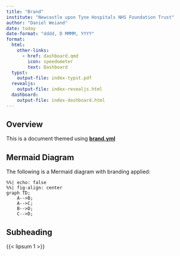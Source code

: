 ```yaml
---
title: "Brand"
institute: "Newcastle upon Tyne Hospitals NHS Foundation Trust"
author: "Daniel Weiand" 
date: today
date-format: "dddd, D MMMM, YYYY"
format:
  html: 
    other-links:
      - href: dashboard.qmd
        icon: speedometer
        text: Dashboard
  typst: 
    output-file: index-typst.pdf
  revealjs:
    output-file: index-revealjs.html
  dashboard: 
    output-file: index-dashboard.html
---
```


## Overview

This is a document themed using [**brand.yml**](https://posit-dev.github.io/brand-yml/)

::: {.content-visible when-format="html:js"}

## Mermaid Diagram

The following is a Mermaid diagram with branding applied:
```mermaid
%%| echo: false
%%| fig-align: center
graph TD;
    A-->B;
    A-->C;
    B-->D;
    C-->D;
```

:::

## Subheading

{{< lipsum 1 >}}